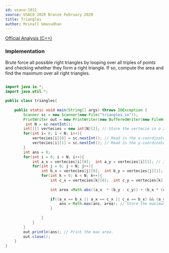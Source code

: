 ```yaml
---
id: usaco-1011
source: USACO 2020 Bronze February 2020
title: Triangles
author: Mrinall Umasudhan
---
```


[Official Analysis (C++)](http://www.usaco.org/index.php?page=viewproblem2&cpid=1011)

### Implementation

Brute force all possible right triangles by looping over all triples of points and checking whether they form a right triangle. If so, compute the area and find the maximum over all right triangles.

<LanguageSection>
 
<JavaSection>

```java
 
import java.io.*;
import java.util.*;

public class triangles{
  
    public static void main(String[] args) throws IOException {
        Scanner sc = new Scanner(new File("triangles.in"));
        PrintWriter out = new PrintWriter(new BufferedWriter(new FileWriter("triangles.out")));
         int N = sc.nextInt(); 
        int[][] vertecies = new int[N][2]; // Store the vertecie in a 2D array 
        for(int i= 0; i < N; i++){
            vertecies[i][0] = sc.nextInt(); // Read in the x-coordinate
            vertecies[i][1] = sc.nextInt(); // Read in the y-coordinate
        }
        int ans = 0;
        for(int i = 0; i < N; i++){
            int a_x = vertecies[i][0];  int a_y = vertecies[i][1]; // Iterate for the first vertecies of the triangle.
            for(int j = 0; j < N; j++){
                int b_x = vertecies[j][0];  int b_y = vertecies[j][1]; 
                for(int k = 0; k < N; k++){
                    int c_x = vertecies[k][0];  int c_y = vertecies[k][1];   
                    
                    int area =Math.abs((a_x  * (b_y - c_y)) + (b_x * (c_y - a_y)) + (c_x * (a_y - b_y ))); // Calculate the area of the three triangles
                    
                    if((a_x == b_x || a_x == c_x || c_x == b_x) && (a_y == b_y || a_y == c_y || c_y == b_y)) { // Check if the triangle has any sides parallel to the X-axis and the Y-axis.
                        ans = Math.max(ans, area); // Store the maximum area.
                    }
                    
                }
            }
        }
        out.println(ans); // Print the max area.
        out.close();
    }
}


```

</JavaSection>
</LanguageSection>
